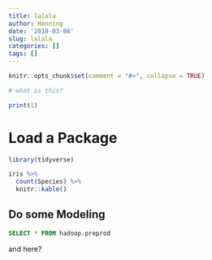 ```yaml
---
title: lalala
author: Henning
date: '2018-03-08'
slug: lalala
categories: []
tags: []
---
```


```r
knitr::opts_chunk$set(comment = "#>", collapse = TRUE)
```

```r
# what is this?

print(1)
```

# Load a Package
```r
library(tidyverse)

iris %>% 
  count(Species) %>% 
  knitr::kable()
```


## Do some Modeling
```sql
SELECT * FROM hadoop.preprod
```


and here?
